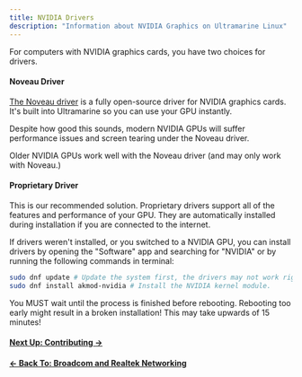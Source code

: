 ```yaml
---
title: NVIDIA Drivers
description: "Information about NVIDIA Graphics on Ultramarine Linux"
---
```



For computers with NVIDIA graphics cards, you have two choices for drivers.

#### Noveau Driver

[The Noveau driver](https://nouveau.freedesktop.org/) is a fully open-source driver for NVIDIA graphics cards. It's built into Ultramarine so you can use your GPU instantly.

Despite how good this sounds, modern NVIDIA GPUs will suffer performance issues and screen tearing under the Noveau driver.

Older NVIDIA GPUs work well with the Noveau driver (and may only work with Noveau.)

#### Proprietary Driver

This is our recommended solution. Proprietary drivers support all of the features and performance of your GPU. They are automatically installed during installation if you are connected to the internet.

If drivers weren't installed, or you switched to a NVIDIA GPU, you can install drivers by opening the "Software" app and searching for "NVIDIA" or by running the following commands in terminal:

```bash
sudo dnf update # Update the system first, the drivers may not work right if you don't.
sudo dnf install akmod-nvidia # Install the NVIDIA kernel module.
```

<Alert type="warning">
  You MUST wait until the process is finished before rebooting. Rebooting too
  early might result in a broken installation! This may take upwards of 15
  minutes!
</Alert>

#### [Next Up: Contributing →](/en/contributing/contributorguide)

#### [← Back To: Broadcom and Realtek Networking](/en/setup/broadcom-realtek)
